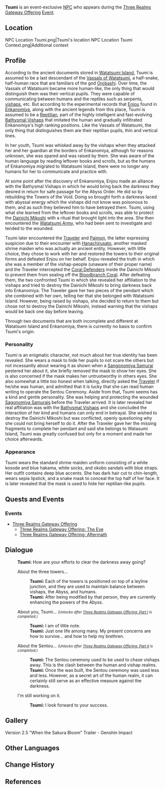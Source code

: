 {{Meta
<!-- Remove this template after adding the missing info -->
|missing_NPC_profile  = yes
}}
{{Character Infobox
|type             = Event NPC
|image            = NPC Tsumi.png
|region           = Inazuma
|affiliation      = Enkanomiya
|affiliation2     = Bathysmal Vishaps
|affiliation3     = Vassals of Watatsumi
|affiliation4     = Reptilian
|title            = Snake-Masked Shrine Maiden
|voiceEN          = [[imdb:nm3407619|Linsay Rousseau]]<ref>Twitter: [https://twitter.com/LinsayRousseau/status/1509207881882607618 EN VA Self Announcement]</ref>
}}

'''Tsumi''' is an event-exclusive [[NPC]] who appears during the [[Three Realms Gateway Offering]] [[Event]].

==Location==
<gallery hideaddbutton="true" captionalign="center">
NPC Location Tsumi.png|Tsumi's location
NPC Location Tsumi Context.png|Additional context
</gallery>

==Profile==
According to the ancient documents stored in [[Watatsumi Island]], Tsumi is assumed to be a last descendant of the [[Vassals of Watatsumi]], a half-snake, half-human race that are familiars of the god [[Orobashi]]. Over time, the Vassals of Watatsumi became more human-like, the only thing that would distinguish them was their vertical pupils. They were capable of communicating between humans and the reptiles such as serpents, [[vishaps]], etc. But according to the experimental records that [[Enjou]] found in [[Enkanomiya]], along with the ancient legends from this place, Tsumi is assumed to be a [[Reptilian]], part of the highly intelligent and fast-evolving [[Bathysmal Vishaps]] that imitated the human and gradually infiltrated Enkanomiya's high ranking positions. Like the Vassals of Watatsumi, the only thing that distinguishes them are their reptilian pupils, thin and vertical lines.

In her youth, Tsumi was whisked away by the vishaps when they attacked her and her guardian at the borders of Enkanomiya, although for reasons unknown, she was spared and was raised by them. She was aware of the human language by reading leftover books and scrolls, but as the humans of Enkanomiya migrated to Watatsumi Island, there were no longer any humans for her to communicate and practice with.

At some point after the discovery of Enkanomiya, Enjou made an alliance with the Bathysmal Vishaps in which he would bring back the darkness they desired in return for safe passage for the Abyss Order. He did so by rebuilding the Towers of the Void. Doing so brought forth a darkness laced with abyssal energy which the vishaps did not know was poisonous to them, and as such they believed him to have betrayed them. Tsumi, using what she learned from the leftover books and scrolls, was able to protect the [[Dainichi Mikoshi]] with a ritual that brought light into the area. She then encountered the [[Watatsumi Army]], who had been sent to investigate and tended to the wounded.

Tsumi later encountered the [[Traveler]] and [[Paimon]], the latter expressing suspicion due to their encounter with [[Hanachirusato]], another masked shrine maiden who was actually an ancient entity. However, with little choice, they chose to work with her and restored the towers to their original forms and defeated Enjou on her behalf. Enjou revealed the truth in which she was a member of the vishap-people (unaware of their proper name) and the Traveler intercepted the [[Coral Defenders]] inside the Dainichi Mikoshi to prevent them from sealing off the [[Bloodbranch Coral]]. After defeating them, the two confronted Tsumi in which she revealed her affiliation to the vishaps and tried to destroy the Dainichi Mikoshi to bring darkness back into Enkanomiya. The Traveler gave her two pieces of the pendant which she combined with her own, telling her that she belonged with Watatsumi Island. However, being raised by vishaps, she decided to return to them but chose not to destroy the Dainichi Mikoshi, instead warning that the vishaps would be back one day before leaving.

Through two documents that are both incomplete and different at Watatsumi Island and Enkanomiya, there is currently no basis to confirm Tsumi's origin.

===Personality===
Tsumi is an enigmatic character, not much about her true identity has been revealed. She wears a mask to hide her pupils to not scare the others but not incessantly about wearing it as shown when a [[Imaizumi|Sangonomiya Samurai]] pestered her about it, she briefly removed the mask to show her eyes. She is also concerned if the mask makes her untrustworthy in others eyes. She also somewhat a little too honest when talking, directly asked the [[Traveler]] if he/she was human, and admitted that it is lucky that she can read human writing to operate the Sentou Ceremony. Aside from that, Tsumi seems has a kind and gentle personality. She was helping and protecting the wounded [[Watatsumi Army|Sagonomiya Samurais]] before the Traveler arrived. It is later revealed her real affiliation was with the [[Bathysmal Vishaps]] and she concluded the interaction of her kind and humans can only end in betrayal. She wished to destroy the Dainichi Mikoshi but was conflicted, openly questioning why she could not bring herself to do it. After the Traveler gave her the missing fragments to complete her pendant and said she belongs to Watasumi Island, Tsumi was greatly confused but only for a moment and made her choice afterwards.

=== Appearance===
Tsumi wears the standard shrine maiden uniform consisting of a white kosode and blue hakama, white socks, and okobo sandals with blue straps. Her outfit contains deep blue accents. She has dark hair cut to chin-length, wears sepia lipstick, and a snake mask to conceal the top half of her face. It is later revealed that the mask is used to hide her reptilian-like pupils.

==Quests and Events==
===Events===
*[[Three Realms Gateway Offering]]
**[[Three Realms Gateway Offering: The Eve]]
** [[Three Realms Gateway Offering: Aftermath]]

==Dialogue==
{{Dialogue start}}
:'''Tsumi:''' How are your efforts to clear the darkness away going?
:{{DIcon}} About the three towers...
::'''Tsumi:''' Each of the towers is positioned on top of a leyline junction, and they are used to maintain balance between vishaps, the Abyss, and humans.
::'''Tsumi:''' After being modified by that person, they are currently enhancing the powers of the Abyss.
:{{DIcon}} About you, Tsumi... <small>''(Unlocks after [[Three Realms Gateway Offering: Part I]] is completed.)''</small>
::'''Tsumi:''' I am of little note.
::'''Tsumi:''' Just one life among many. My present concerns are how to survive... and how to help my brethren.
:{{DIcon}} About the Sentou... <small>''(Unlocks after [[Three Realms Gateway Offering: Part II]] is completed.)''</small>
::'''Tsumi:''' The Sentou ceremony used to be used to chase vishaps away. This is the clash between the human and vishap realms.
::'''Tsumi:''' Once the {{sic|[[Dainichi Mikoshi|Daninichi Mikoshi]]}} was built, the Sentou ceremony was used less and less. However, as a secret art of the human realm, it can certainly still serve as an effective measure against the darkness.
:{{DIcon}} I'm still working on it.
::'''Tsumi:''' I look forward to your success.
{{Dialogue end}}
<!--
==Trivia==
-->
==Gallery==
<gallery hideaddbutton="true" captionalign="center">
Version 2.5 "When the Sakura Bloom" Trailer - Genshin Impact 
</gallery>

==Other Languages==
{{Other Languages
|default_hidden = 1
|en      = Tsumi
|zhs     = 阿祇
|zhs_rm  = Āqí
|zht     = 阿祇
|zht_rm  = Āqí
|ja      = つみ
|ja_rm   = Tsumi
|ko      = 츠미
|ko_rm   = Cheumi
|es      = Tsumi
|fr      = Tsumi
|ru      = Цуми
|th      = Tsumi
|vi      = Tsumi
|de      = Tsumi
|id      = Tsumi
|pt      = Tsumi
}}

==Change History==
{{Change History|2.5}}

==References==
{{Reflist}}